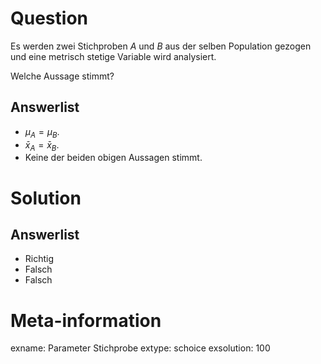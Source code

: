 Question
========

Es werden zwei Stichproben $A$ und $B$ aus der selben Population gezogen und eine metrisch stetige Variable wird analysiert.

Welche Aussage stimmt?

Answerlist
----------
* $\mu_A = \mu_B$.
* $\bar{x}_A = \bar{x}_B$.
* Keine der beiden obigen Aussagen stimmt.

Solution
========

Answerlist
----------
* Richtig
* Falsch
* Falsch

Meta-information
================
exname: Parameter Stichprobe
extype: schoice
exsolution: 100